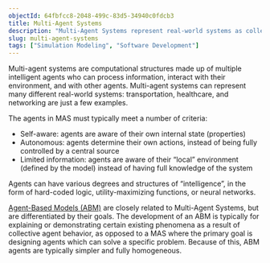 ```yaml
---
objectId: 64fbfcc8-2048-499c-83d5-34940c0fdcb3
title: Multi-Agent Systems
description: "Multi-Agent Systems represent real-world systems as collections of intelligent agents."
slug: multi-agent-systems
tags: ["Simulation Modeling", "Software Development"]
---
```


Multi-agent systems are computational structures made up of multiple intelligent agents who can process information, interact with their environment, and with other agents. Multi-agent systems can represent many different real-world systems: transportation, healthcare, and networking are just a few examples.

The agents in MAS must typically meet a number of criteria:
- Self-aware: agents are aware of their own internal state (properties)
- Autonomous: agents determine their own actions, instead of being fully controlled by a central source
- Limited information: agents are aware of their “local” environment (defined by the model) instead of having full knowledge of the system

Agents can have various degrees and structures of “intelligence”, in the form of hard-coded logic, utility-maximizing functions, or neural networks.

[Agent-Based Models (ABM)](https://hash.ai/glossary/agent-based-modeling) are closely related to Multi-Agent Systems, but are differentiated by their goals. The development of an ABM is typically for explaining or demonstrating certain existing phenomena as a result of collective agent behavior, as opposed to a MAS where the primary goal is designing agents which can solve a specific problem. Because of this, ABM agents are typically simpler and fully homogeneous.